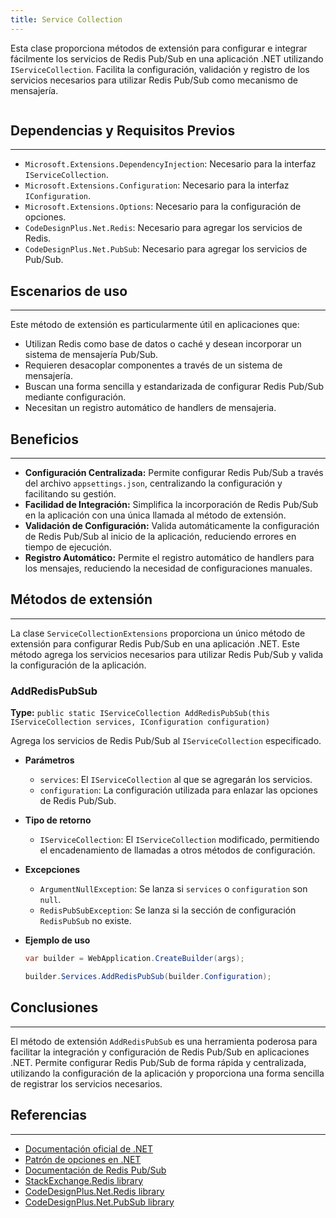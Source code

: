 ```yaml
---
title: Service Collection
---
```



Esta clase proporciona métodos de extensión para configurar e integrar fácilmente los servicios de Redis Pub/Sub en una aplicación .NET utilizando `IServiceCollection`. Facilita la configuración, validación y registro de los servicios necesarios para utilizar Redis Pub/Sub como mecanismo de mensajería.

```csharp url="packages/CodeDesignPlus.Net.Redis.PubSub/src/CodeDesignPlus.Net.Redis.PubSub/Extensions/ServiceCollectionExtensions.cs"
```

## Dependencias y Requisitos Previos
---
- `Microsoft.Extensions.DependencyInjection`: Necesario para la interfaz `IServiceCollection`.
- `Microsoft.Extensions.Configuration`: Necesario para la interfaz `IConfiguration`.
- `Microsoft.Extensions.Options`: Necesario para la configuración de opciones.
- `CodeDesignPlus.Net.Redis`: Necesario para agregar los servicios de Redis.
- `CodeDesignPlus.Net.PubSub`: Necesario para agregar los servicios de Pub/Sub.

## Escenarios de uso
---
Este método de extensión es particularmente útil en aplicaciones que:
- Utilizan Redis como base de datos o caché y desean incorporar un sistema de mensajería Pub/Sub.
- Requieren desacoplar componentes a través de un sistema de mensajería.
- Buscan una forma sencilla y estandarizada de configurar Redis Pub/Sub mediante configuración.
- Necesitan un registro automático de handlers de mensajeria.

## Beneficios
---

- **Configuración Centralizada:** Permite configurar Redis Pub/Sub a través del archivo `appsettings.json`, centralizando la configuración y facilitando su gestión.
- **Facilidad de Integración:** Simplifica la incorporación de Redis Pub/Sub en la aplicación con una única llamada al método de extensión.
- **Validación de Configuración:** Valida automáticamente la configuración de Redis Pub/Sub al inicio de la aplicación, reduciendo errores en tiempo de ejecución.
- **Registro Automático:**  Permite el registro automático de handlers para los mensajes, reduciendo la necesidad de configuraciones manuales.

## Métodos de extensión
---

La clase `ServiceCollectionExtensions` proporciona un único método de extensión para configurar Redis Pub/Sub en una aplicación .NET. Este método agrega los servicios necesarios para utilizar Redis Pub/Sub y valida la configuración de la aplicación.

### AddRedisPubSub
**Type:** `public static IServiceCollection AddRedisPubSub(this IServiceCollection services, IConfiguration configuration)`

Agrega los servicios de Redis Pub/Sub al `IServiceCollection` especificado.

- **Parámetros**
    -   `services`: El `IServiceCollection` al que se agregarán los servicios.
    -   `configuration`: La configuración utilizada para enlazar las opciones de Redis Pub/Sub.

- **Tipo de retorno**
    -   `IServiceCollection`: El `IServiceCollection` modificado, permitiendo el encadenamiento de llamadas a otros métodos de configuración.

- **Excepciones**
    -   `ArgumentNullException`: Se lanza si `services` o `configuration` son `null`.
    -   `RedisPubSubException`: Se lanza si la sección de configuración `RedisPubSub` no existe.

- **Ejemplo de uso**
    ```csharp
    var builder = WebApplication.CreateBuilder(args);

    builder.Services.AddRedisPubSub(builder.Configuration);
    ```

## Conclusiones
---

El método de extensión `AddRedisPubSub` es una herramienta poderosa para facilitar la integración y configuración de Redis Pub/Sub en aplicaciones .NET. Permite configurar Redis Pub/Sub de forma rápida y centralizada, utilizando la configuración de la aplicación y proporciona una forma sencilla de registrar los servicios necesarios.

## Referencias
---

- [Documentación oficial de .NET](https://docs.microsoft.com/en-us/dotnet/)
- [Patrón de opciones en .NET](https://docs.microsoft.com/en-us/dotnet/core/extensions/options)
- [Documentación de Redis Pub/Sub](https://redis.io/docs/interact/pubsub/)
- [StackExchange.Redis library](https://github.com/StackExchange/StackExchange.Redis)
- [CodeDesignPlus.Net.Redis library](https://github.com/CodeDesignPlus/Net.Redis)
- [CodeDesignPlus.Net.PubSub library](https://github.com/CodeDesignPlus/Net.PubSub)
